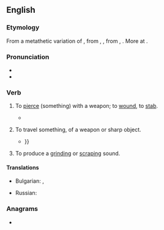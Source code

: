 ==English==

===Etymology===
From a metathetic variation of {{m|en|gird||to strike, smite, upbraid, scold, jibe}}, from {{etyl|enm|en}} {{m|enm|girden}}, {{m|enm|gerden||to strike, thrust, smite|lit=smite with a rod}}, from {{m|enm|gerd}}, {{m|enm|yerd||a rod, yard}}. More at {{l|en|yard}}.

===Pronunciation===
* {{IPA|/ˈɡɹaɪd/|lang=en}}
* {{rhymes|aɪd|lang=en}}

===Verb===
{{en-verb|grides|griding|grided}}

# {{lb|en|obsolete|transitive}} To [[pierce]] (something) with a weapon; to [[wound]], to [[stab]].
#* {{RQ:Spenser Faerie Queene|book=III|canto=I<!-- the page incorrectly says II -->|page=408|passage=Where feeling one cloſe couched by her ſide / She lightly lept out of her filed bedd, / And to her weapon ran, in minde to '''gride''' / The loathed leachour.}}
# {{lb|en|obsolete|intransitive}} To travel {{m|en|through}} something, of a weapon or sharp object.
#* {{RQ:Spenser Faerie Queene|book=II|canto=VIII|page=300-301|pageref=301|passage=So ſtoutly he withſtood their ſtrong aſſay, / Till that at laſt, when he aduantage ſpyde, / His poynant ſpeare he thruſt with puiſſant ſway / At proud ''Cymochles,'' whiles his ſhield was wyde, / That through his thigh the mortall ſteele did '''gryde'''{{...}}}}
# To produce a [[grind]]ing or [[scrape|scraping]] sound.

====Translations====
{{trans-top|To produce a [[grind]]ing or [[scrape|scraping]] sound}}
* Bulgarian: {{t+|bg|стържа}}, {{t+|bg|скърцам}}
{{trans-mid}}
* Russian: {{t+|ru|скрежета́ть}}
{{trans-bottom}}

===Anagrams===
* {{anagrams|en|Ridge|dirge|redig|ridge}}